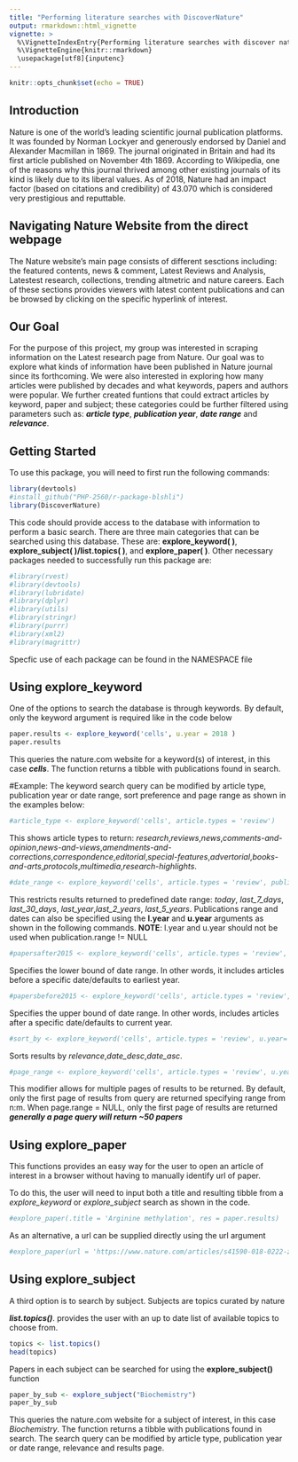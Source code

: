 ```yaml
---
title: "Performing literature searches with DiscoverNature"
output: rmarkdown::html_vignette
vignette: >
  %\VignetteIndexEntry{Performing literature searches with discover nature}
  %\VignetteEngine{knitr::rmarkdown}
  \usepackage[utf8]{inputenc}
---
```


```r
knitr::opts_chunk$set(echo = TRUE)
```
## Introduction
Nature is one of the world's leading scientific journal publication platforms. It was founded by Norman Lockyer and generously endorsed by Daniel and Alexander Macmillan in 1869. The journal originated in Britain and had its first article published on November 4th 1869. According to Wikipedia, one of the reasons why this journal thrived among other existing journals of its kind is likely due to its liberal values. As of 2018, Nature had an impact factor (based on citations and credibility) of 43.070 which is considered very prestigious and reputtable.

## Navigating Nature Website from the direct webpage
The Nature website's main page consists of different sesctions including: the featured contents, news & comment, Latest Reviews and Analysis, Latestest research, collections, trending altmetric and nature careers. Each of these sections provides viewers with latest content publications and can be browsed by clicking on the specific hyperlink of interest.

## Our Goal
For the purpose of this project, my group was interested in scraping information on the Latest research page from Nature. Our goal was to explore what kinds of information have been published in Nature journal since its forthcoming. We were also interested in exploring how many articles were published by decades and what keywords, papers and authors were popular. We further created funtions that could extract  articles by keyword, paper and subject; these categories could be further filtered using parameters such as: ***article type***, ***publication year***, ***date range*** and ***relevance***.

## Getting Started

To use this package, you will need to first run the following commands:

```r
library(devtools)
#install_github("PHP-2560/r-package-blshli")
library(DiscoverNature)
```
This code should provide access to the database with information to perform a basic search. There are three main categories that can be searched using this database. These are: **explore_keyword( )**, **explore_subject( )****/****list.topics( )**, and **explore_paper( )**. Other necessary packages needed to successfully run this package are:

```r
#library(rvest)
#library(devtools)
#library(lubridate)
#library(dplyr)
#library(utils)
#library(stringr)
#library(purrr)
#library(xml2)
#library(magrittr)
```
Specfic use of each package can be found in the NAMESPACE file

## Using explore_keyword
One of the options to search the database is through keywords. By default, only the keyword argument is required like in the code below
```r
paper.results <- explore_keyword('cells', u.year = 2018 )
paper.results 
```

This queries the nature.com website for a keyword(s) of interest, in this case ***cells***. The function returns a tibble with publications found in search. 

#Example:
The keyword search query can be modified by article type, publication year or date range, sort preference and page range as shown in the examples below:
```r
#article_type <- explore_keyword('cells', article.types = 'review') 
```
This shows article types to return: *research*,*reviews*,*news*,*comments-and-opinion*,*news-and-views*,*amendments-and-corrections*,*correspondence*,*editorial*,*special-features*,*advertorial*,*books-and-arts*,*protocols*,*multimedia*,*research-highlights*.
```r
#date_range <- explore_keyword('cells', article.types = 'review', publication.range = '2015-2019')
```
This restricts results returned to predefined date range:
*today*, *last_7_days*, *last_30_days*, *last_year*,*last_2_years*, *last_5_years*. Publications range and dates can also be specified using the **l.year** and **u.year** arguments as shown in the following commands. **NOTE**: l.year and u.year should not be used when publication.range != NULL
```r
#papersafter2015 <- explore_keyword('cells', article.types = 'review', l.year= 2015)
```
Specifies the lower bound of date range. In other words, it includes articles before a specific date/defaults to earliest year.
```r
#papersbefore2015 <- explore_keyword('cells', article.types = 'review', u.year= 2015)
```
Specifies the upper bound of date range. In other words, includes articles after a specific date/defaults to current year. 
```r
#sort_by <- explore_keyword('cells', article.types = 'review', u.year= 2015, sort.method = 'relevance')
```
Sorts results by *relevance*,*date_desc*,*date_asc*.

```r
#page_range <- explore_keyword('cells', article.types = 'review', u.year= 2015, sort.method = 'relevance', page.range = 1:10)
```
This modifier allows for multiple pages of results to be returned. By default, only the first page of results from query are returned specifying range from n:m. When page.range = NULL, only the first page of results are returned ***generally a page query will return ~50 papers***


## Using explore_paper
This functions provides an easy way for the user to open an article of interest in a browser without having to manually identify url of paper. 

To do this, the user will need to input both a title and resulting tibble from a *explore_keyword* or *explore_subject* search as shown in the code.

```r
#explore_paper(.title = 'Arginine methylation', res = paper.results)

```

As an alternative, a url can be supplied directly using the url argument
```r
#explore_paper(url = 'https://www.nature.com/articles/s41590-018-0222-z')

```


## Using explore_subject
A third option is to search by subject. Subjects are topics curated by nature 

***list.topics()***.  provides the user with an up to date list of available topics to choose from. 

```r
topics <- list.topics()
head(topics)
```

Papers in each subject can be searched for using the **explore_subject()** function
```r
paper_by_sub <- explore_subject("Biochemistry")
paper_by_sub 
```

This queries the nature.com website for a subject of interest, in this case *Biochemistry*. The function returns a tibble with publications found in search. The search query can be modified by article type, publication year or date range, relevance and results page.
